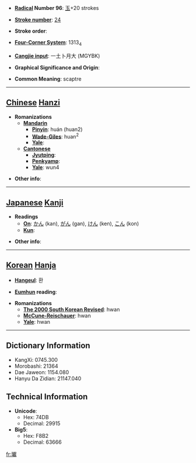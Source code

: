* '''[[Wiktionary:Chinese radical index| Radical]] Number 96''': [[Wiktionary:Chinese radical index 玉|玉]]+20 strokes

* '''[[Wiktionary:Chinese total strokes index|Stroke number]]''': [[Wiktionary:Chinese total strokes index 24|24]]

* '''Stroke order''': 

* '''[[Wiktionary:Chinese four corner index|Four-Corner System]]''': 1313<sub>4</sub>

* '''[[Wiktionary:Chinese Cangjie index|Cangjie input]]''': 一土卜月大 (MGYBK)

* '''Graphical Significance and Origin''': 

* '''Common Meaning''': scaptre

----

== [[Chinese]] [[Hanzi]] ==

* '''Romanizations'''
** '''[[Mandarin]]'''
*** '''[[Pinyin]]''': huán (huan2)
*** '''[[Wade-Giles]]''': huan<sup>2</sup>
*** '''[[Yale]]''': 
** '''[[Cantonese]]'''
*** '''[[Jyutping]]''':
*** '''[[Penkyamp]]''': 
*** '''[[Yale]]''': wun4

* '''Other info''': 

----

== [[Japanese]] [[Kanji]] ==

* '''Readings'''
** '''[[On]]''': [[かん]] (kan), [[がん]] (gan), [[けん]] (ken), [[こん]] (kon)
** '''[[Kun]]''': 

* '''Other info''':  

----

== [[Korean]] [[Hanja]] ==

* '''[[Hangeul]]''': 환

* '''[[Eumhun]] reading''': 

* '''Romanizations'''
** '''[[The 2000 South Korean Revised Romanization|The 2000 South Korean Revised]]''': hwan
** '''[[McCune-Reischauer]]''': hwan
** '''[[Yale]]''': hwan

----

== Dictionary Information ==

* KangXi: 0745.300
* Morobashi: 21364
* Dae Jaweon: 1154.080
* Hanyu Da Zidian: 21147.040

== Technical Information ==

* '''Unicode''':
** Hex: 74DB
** Decimal: 29915
* '''Big5''':
** Hex: F8B2
** Decimal: 63666

[[fr:瓛]]